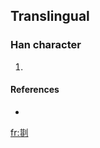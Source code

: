 ==Translingual==

===Han character===
{{Han char|rn=18|rad=刀|as=12|sn=14|four=|canj=廿卜中弓 (TYLN)}}

# {{defn|Han}}

====References====
* {{Han ref|kx=0144.261|dkj=|dj=|hdz=|uh=3508|ud=13576|bh=|bd=}}

[[fr:㔈]]